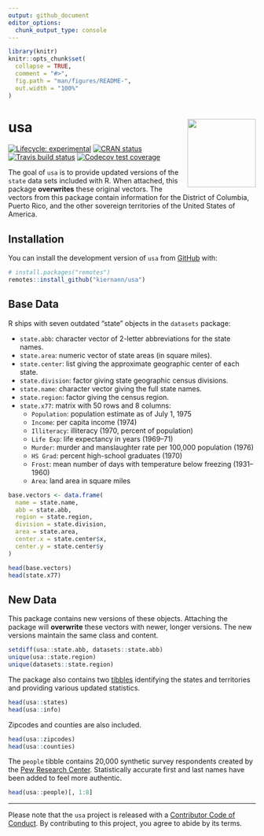 ```yaml
---
output: github_document
editor_options: 
  chunk_output_type: console
---
```


<!-- README.md is generated from README.Rmd. Please edit that file -->

```r
library(knitr)
knitr::opts_chunk$set(
  collapse = TRUE,
  comment = "#>",
  fig.path = "man/figures/README-",
  out.width = "100%"
)
```

# usa <a href='https:/kiernann.com/usa'><img src='man/figures/logo.png' align="right" height="139" /></a>

<!-- badges: start -->
[![Lifecycle: experimental][life_badge]][life_link]
[![CRAN status][cran_badge]][cran_link]
[![Travis build status][trav_badge]][trav_link]
[![Codecov test coverage][cov_badge]][cov_link]
<!-- badges: end -->

The goal of `usa` is to provide updated versions of the `state` data sets
included with R. When attached, this package **overwrites** these original
vectors. The vectors from this package contain information for the District of
Columbia, Puerto Rico, and the other sovereign territories of the United States
of America.

## Installation

You can install the development version of `usa` from [GitHub][gh] with:

```r
# install.packages("remotes")
remotes::install_github("kiernann/usa")
```

## Base Data

R ships with seven outdated "state" objects in the `datasets` package:

* `state.abb`: character vector of 2-letter abbreviations for the state names.
* `state.area`: numeric vector of state areas (in square miles).
* `state.center`: list giving the approximate geographic center of each state.
* `state.division`: factor giving state geographic census divisions.
* `state.name`: character vector giving the full state names.
* `state.region`: factor giving the census region.
* `state.x77`: matrix with 50 rows and 8 columns:
  * `Population`: population estimate as of July 1, 1975
  * `Income`: per capita income (1974)
  * `Illiteracy`: illiteracy (1970, percent of population)
  * `Life Exp`: life expectancy in years (1969–71)
  * `Murder`: murder and manslaughter rate per 100,000 population (1976)
  * `HS Grad`: percent high-school graduates (1970)
  * `Frost`: mean number of days with temperature below freezing (1931–1960)
  * `Area`: land area in square miles

```r
base.vectors <- data.frame(
  name = state.name,
  abb = state.abb,
  region = state.region,
  division = state.division,
  area = state.area,
  center.x = state.center$x,
  center.y = state.center$y
)
```

```r
head(base.vectors)
head(state.x77)
```

## New Data

This package contains new versions of these objects. Attaching the package will
**overwrite** these vectors with newer, longer versions. The new versions
maintain the same class and content.

```r
setdiff(usa::state.abb, datasets::state.abb)
unique(usa::state.region)
unique(datasets::state.region)
```

The package also contains two [tibbles][tib] identifying the states and
territories and providing various updated statistics.

```r
head(usa::states)
head(usa::info)
```

Zipcodes and counties are also included.

```r
head(usa::zipcodes)
head(usa::counties)
```

The `people` tibble contains 20,000 synthetic survey respondents created by the 
[Pew Research Center][pew]. Statistically accurate first and last names have
been added to feel more authentic.

```r
head(usa::people)[, 1:8]
```

***

Please note that the `usa` project is released with a 
[Contributor Code of Conduct][coc]. By
contributing to this project, you agree to abide by its terms.

<!-- refs: start -->
[life_badge]: https://img.shields.io/badge/lifecycle-maturing-blue.svg
[life_link]: https://www.tidyverse.org/lifecycle/#experimental
[cran_badge]: https://www.r-pkg.org/badges/version/usa
[cran_link]: https://CRAN.R-project.org/package=usa
[trav_badge]: https://travis-ci.org/kiernann/usa.svg?branch=master
[trav_link]: https://travis-ci.org/kiernann/usa
[cov_badge]: https://codecov.io/gh/kiernann/usa/branch/master/graph/badge.svg
[cov_link]: https://codecov.io/gh/kiernann/usa?branch=master
[tib]: https://tibble.tidyverse.org/
[gh]: https://github.com/kiernann/usa
[pew]: http://pewrsr.ch/2rNawC7
[coc]: https://kiernann.com/usa/CODE_OF_CONDUCT.html
<!-- refs: end -->
